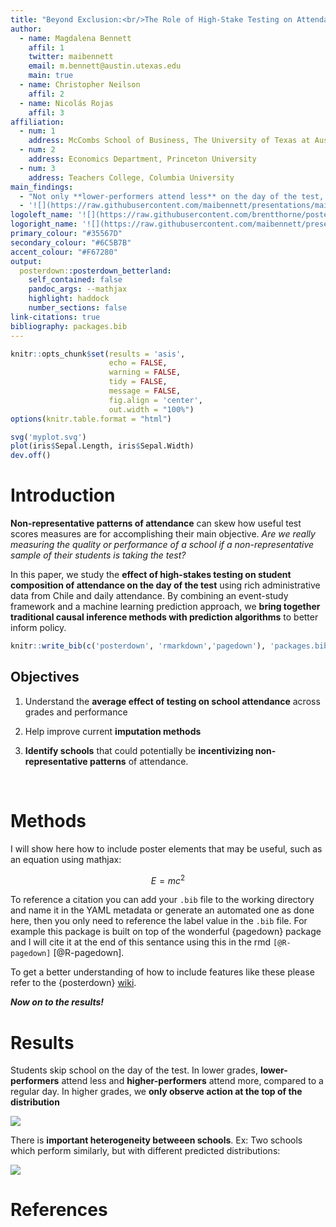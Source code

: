 ```yaml
---
title: "Beyond Exclusion:<br/>The Role of High-Stake Testing on Attendance the Day of the Test"
author:
  - name: Magdalena Bennett
    affil: 1
    twitter: maibennett
    email: m.bennett@austin.utexas.edu
    main: true
  - name: Christopher Neilson
    affil: 2
  - name: Nicolás Rojas
    affil: 3
affiliation:
  - num: 1
    address: McCombs School of Business, The University of Texas at Austin
  - num: 2
    address: Economics Department, Princeton University 
  - num: 3
    address: Teachers College, Columbia University
main_findings:
  - "Not only **lower-performers attend less** on the day of the test, but **high-performers attend more**"
  - '![](https://raw.githubusercontent.com/maibennett/presentations/main/content/presentations/Attendance/Salem_20220405/mbennett_attendance_files/figure-html/event_study_plot2nd-1.svg){.main_pic}'
logoleft_name: '![](https://raw.githubusercontent.com/brentthorne/posterdown/master/images/qr-code-black.png){.main-img-left}'
logoright_name: '![](https://raw.githubusercontent.com/maibennett/presentations/main/content/presentations/Attendance/Salem_20220405/images/logo_white.png){.main-img-right}'
primary_colour: "#35567D"
secondary_colour: "#6C5B7B"
accent_colour: "#F67280"
output: 
  posterdown::posterdown_betterland:
    self_contained: false
    pandoc_args: --mathjax
    highlight: haddock
    number_sections: false
link-citations: true
bibliography: packages.bib
---
```


```r
knitr::opts_chunk$set(results = 'asis',
                      echo = FALSE,
                      warning = FALSE,
                      tidy = FALSE,
                      message = FALSE,
                      fig.align = 'center',
                      out.width = "100%")
options(knitr.table.format = "html") 
```

```r
svg('myplot.svg')
plot(iris$Sepal.Length, iris$Sepal.Width)
dev.off()
```

# Introduction

**Non-representative patterns of attendance** can skew how useful test scores measures are for accomplishing their main objective. *Are we really measuring the quality or performance of a school if a non-representative sample of their students is taking the test?*

In this paper, we study the **effect of high-stakes testing on student composition of attendance on the day of the test** using rich administrative data from Chile and daily attendance. By combining an event-study framework and a machine learning prediction approach, we **bring together traditional causal inference methods with prediction algorithms** to better inform policy.


```r
knitr::write_bib(c('posterdown', 'rmarkdown','pagedown'), 'packages.bib')
```

## Objectives

1. Understand the **average effect of testing on school attendance** across grades and performance 

2. Help improve current **imputation methods**

3. **Identify schools** that could potentially be **incentivizing non-representative patterns** of attendance.

<br>

# Methods

I will show here how to include poster elements that may be useful, such as an equation using mathjax:

$$
E = mc^2
$$

To reference a citation you can add your `.bib` file to the working directory and name it in the YAML metadata or generate an automated one as done here, then you only need to reference the label value in the `.bib` file. For example this package is built on top of the wonderful {pagedown} package and I will cite it at the end of this sentance using this in the rmd `[@R-pagedown]` [@R-pagedown].

To get a better understanding of how to include features like these please refer to the {posterdown} [wiki](https://github.com/posterdown/wiki).

**_Now on to the results!_**



# Results

Students skip school on the day of the test. In lower grades, **lower-performers** attend less and **higher-performers** attend more, compared to a regular day. In higher grades, we **only observe action at the top of the distribution**

![](https://raw.githubusercontent.com/maibennett/presentations/main/content/presentations/Attendance/Salem_20220405/mbennett_attendance_files/figure-html/event_study_plot-1.svg)

There is **important heterogeneity betweeen schools**. Ex: Two schools which perform similarly, but with different predicted distributions:

![](https://raw.githubusercontent.com/maibennett/presentations/main/content/presentations/Attendance/Salem_20220405/mbennett_attendance_files/figure-html/prediction_example2-1.svg)

# References
